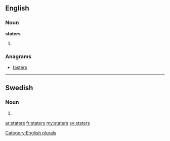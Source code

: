 ==English==

===Noun===
'''staters'''

# {{plural of|[[stater]]}}

===Anagrams===
* [[tasters#English|tasters]]

[[Category:English plurals]]

----

==Swedish==

===Noun===
{{head|sv|noun form}}

# {{sv-noun-form-indef-gen-pl|stat}}

[[ar:staters]]
[[fr:staters]]
[[my:staters]]
[[sv:staters]]